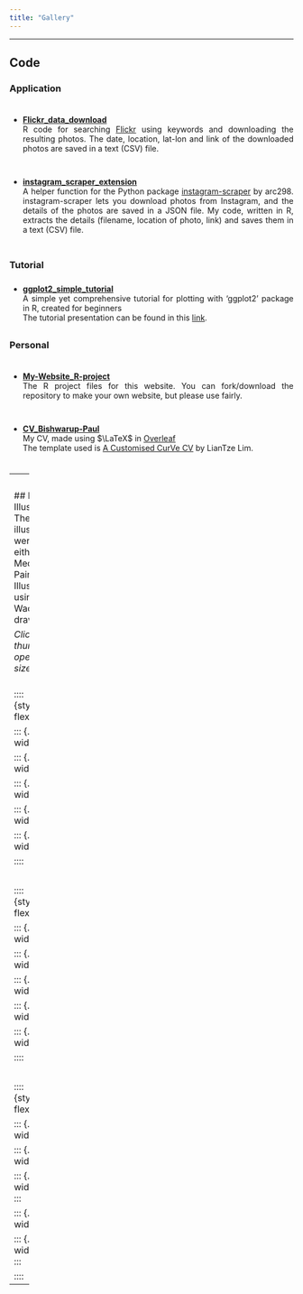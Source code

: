 ```yaml
---
title: "Gallery"
---
```


<style>
body {
text-align: justify}
ul li { padding: 0.5em 0em; }
</style>

----

## Code

### Application

* **<a href="https://github.com/bishwaruppaul/Flickr_data_download" target="_blank">Flickr_data_download</a>**  
  R code for searching <a href="https://www.flickr.com/" target="_blank">Flickr</a> using keywords and downloading the resulting photos. The date, location, lat-lon and link of the downloaded photos are saved in a text (CSV) file.

* **<a href="https://github.com/bishwaruppaul/instagram_scraper_extension" target="_blank">instagram_scraper_extension</a>**  
  A helper function for the Python package <a href="https://github.com/arc298/instagram-scraper" target="_blank">instagram-scraper</a> by arc298. instagram-scraper lets you download photos from Instagram, and the details of the photos are saved in a JSON file. My code, written in R, extracts the details (filename, location of photo, link) and saves them in a text (CSV) file.


### Tutorial

* **<a href="https://github.com/bishwaruppaul/ggplot2_simple_tutorial" target="_blank">ggplot2_simple_tutorial</a>**  
A simple yet comprehensive tutorial for plotting with 'ggplot2' package in R, created for beginners  
The tutorial presentation can be found in this <a href="https://bishwaruppaul.github.io/ggplot2_simple_tutorial/" target="_blank">link</a>.


### Personal

* **<a href="https://github.com/bishwaruppaul/https://github.com/bishwaruppaul/My-Website_R-project" target="_blank">My-Website_R-project</a>**  
  The R project files for this website. You can fork/download the repository to make your own website, but please use fairly. 

* **<a href="https://github.com/bishwaruppaul/CV_Bishwarup-Paul" target="_blank">CV_Bishwarup-Paul</a>**  
  My CV, made using $\LaTeX$ in <a href="https://www.overleaf.com/" target="_blank">Overleaf</a>  
  The template used is <a href="https://www.overleaf.com/latex/templates/a-customised-curve-cv/mvmbhkwsnmwv" target="_blank">A Customised CurVe CV</a> by LianTze Lim.

----
<br>

## Digital Illustration
These illustrations were made in either Krita, Medibang Paint or Adobe Illustrator, using One by Wacom drawing tablet.

*Click on the thumbnails to open a full-size image.*
<br><br>

:::: {style="display: flex;"} 

::: {.column width="30%"}
<figure>
<figcaption style="text-align: center">Cedar waxwing | 2018</figcaption>
<a href="images/bird_cedar_waxwing.jpg" target="_blank"><img src="images/bird_cedar_waxwing.jpg"/></a>
</figure>
:::

::: {.column width="5%"}
:::

::: {.column width="30%"}
<figure>
<figcaption style="text-align: center">Great Hornbill | 2018</figcaption>
<a href="images/Great_Hornbill.jpg" target="_blank"><img src="images/Great_Hornbill.jpg"/></a>
</figure>
:::

::: {.column width="5%"}
:::

::: {.column width="30%"}
<figure>
<figcaption style="text-align: center">Common kingfisher | 2018</figcaption>
<a href="images/Common Kingfisher.jpg" target="_blank"><img src="images/Common Kingfisher.jpg"/></a>
</figure>
:::

::::

<br>

:::: {style="display: flex;"} 

::: {.column width="30%"}
<figure>
<figcaption style="text-align: center">Dead tree | 2018</figcaption>
<a href="images/Dead_tree.jpg" target="_blank"><img src="images/Dead_tree.jpg"/></a>
</figure>
:::

::: {.column width="5%"}
:::

::: {.column width="30%"}
<figure>
<figcaption style="text-align: center">Dr. House M.D. | 2020</figcaption>
<a href="images/dr house portrait.jpg" target="_blank"><img src="images/dr house portrait.jpg"/></a>
</figure>
:::

::: {.column width="5%"}
:::

::: {.column width="30%"}
<figure>
<figcaption style="text-align: center">Snow fox | 2021</figcaption>
<a href="images/snow fox.jpg" target="_blank"><img src="images/snow fox.jpg"/></a>
</figure>
:::

::::

<br>

:::: {style="display: flex;"} 

::: {.column width="30%"}
<figure>
<figcaption style="text-align: center">Joker | 2021</figcaption>
<a href="images/joker.jpg" target="_blank"><img src="images/joker.jpg"/></a>
</figure>
:::

::: {.column width="5%"}
:::

::: {.column width="30%"}
:::

::: {.column width="5%"}
:::

::: {.column width="30%"}
:::

::::


---